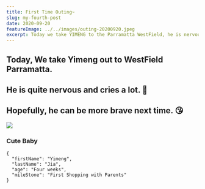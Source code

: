 ```yaml
---
title: First Time Outing~
slug: my-fourth-post
date: 2020-09-20
featureImage: ../../images/outing-20200920.jpeg
excerpt: Today we take YIMENG to the Parramatta WestField, he is nervous but curious~
---
```


## Today, We take Yimeng out to WestField Parramatta.

## He is quite nervous and cries a lot. 🤣

## Hopefully, he can be more brave next time. 😘

![](../../images/outing-20200920.jpeg)

### Cute Baby

```
{
  "firstName": "Yimeng",
  "lastName": "Jia",
  "age": "Four weeks",
  "mileStone": "First Shopping with Parents"
}
```
